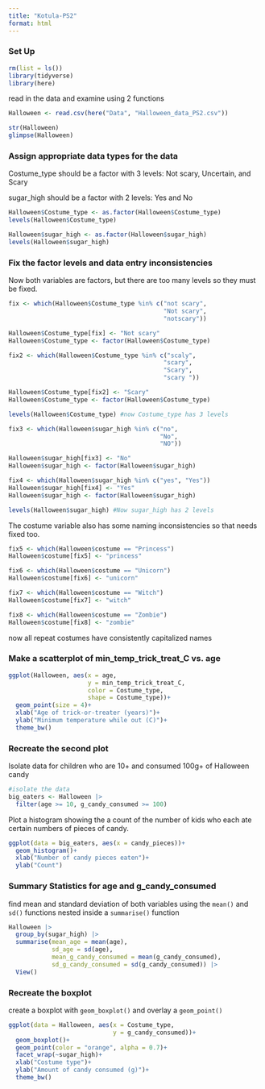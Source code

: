 ```yaml
---
title: "Kotula-PS2"
format: html
---
```


### Set Up

```r
rm(list = ls())
library(tidyverse)
library(here)
```

read in the data and examine using 2 functions

```r
Halloween <- read.csv(here("Data", "Halloween_data_PS2.csv"))

str(Halloween)
glimpse(Halloween)
```

### Assign appropriate data types for the data

Costume_type should be a factor with 3 levels: Not scary, Uncertain, and Scary

sugar_high should be a factor with 2 levels: Yes and No

```r
Halloween$Costume_type <- as.factor(Halloween$Costume_type)
levels(Halloween$Costume_type) 

Halloween$sugar_high <- as.factor(Halloween$sugar_high)
levels(Halloween$sugar_high)
```

### Fix the factor levels and data entry inconsistencies

Now both variables are factors, but there are too many levels so they must be fixed.

```r
fix <- which(Halloween$Costume_type %in% c("not scary",
                                           "Not scary",
                                           "notscary"))

Halloween$Costume_type[fix] <- "Not scary"
Halloween$Costume_type <- factor(Halloween$Costume_type)

fix2 <- which(Halloween$Costume_type %in% c("scaly",
                                           "scary",
                                           "Scary",
                                           "scary "))

Halloween$Costume_type[fix2] <- "Scary"
Halloween$Costume_type <- factor(Halloween$Costume_type)

levels(Halloween$Costume_type) #now Costume_type has 3 levels

fix3 <- which(Halloween$sugar_high %in% c("no",
                                          "No",
                                          "NO"))

Halloween$sugar_high[fix3] <- "No"
Halloween$sugar_high <- factor(Halloween$sugar_high)

fix4 <- which(Halloween$sugar_high %in% c("yes", "Yes"))
Halloween$sugar_high[fix4] <- "Yes"
Halloween$sugar_high <- factor(Halloween$sugar_high)

levels(Halloween$sugar_high) #Now sugar_high has 2 levels
```

The costume variable also has some naming inconsistencies so that needs fixed too.

```r
fix5 <- which(Halloween$costume == "Princess")
Halloween$costume[fix5] <- "princess"

fix6 <- which(Halloween$costume == "Unicorn")
Halloween$costume[fix6] <- "unicorn"

fix7 <- which(Halloween$costume == "Witch")
Halloween$costume[fix7] <- "witch"

fix8 <- which(Halloween$costume == "Zombie")
Halloween$costume[fix8] <- "zombie"
```

now all repeat costumes have consistently capitalized names

### Make a scatterplot of min_temp_trick_treat_C vs. age

```r
ggplot(Halloween, aes(x = age,
                      y = min_temp_trick_treat_C,
                      color = Costume_type,
                      shape = Costume_type))+
  geom_point(size = 4)+
  xlab("Age of trick-or-treater (years)")+
  ylab("Minimum temperature while out (C)")+
  theme_bw()
```

### Recreate the second plot

Isolate data for children who are 10+ and consumed 100g+ of Halloween candy

```r
#isolate the data
big_eaters <- Halloween |>
  filter(age >= 10, g_candy_consumed >= 100)
```

Plot a histogram showing the a count of the number of kids who each ate certain numbers of pieces of candy.

```r
ggplot(data = big_eaters, aes(x = candy_pieces))+
  geom_histogram()+
  xlab("Number of candy pieces eaten")+
  ylab("Count")
```

### Summary Statistics for age and g_candy_consumed

find mean and standard deviation of both variables using the `mean()` and `sd()` functions nested inside a `summarise()` function

```r
Halloween |>
  group_by(sugar_high) |>
  summarise(mean_age = mean(age),
            sd_age = sd(age),
            mean_g_candy_consumed = mean(g_candy_consumed),
            sd_g_candy_consumed = sd(g_candy_consumed)) |>
  View()
```

### Recreate the boxplot 

create a boxplot with `geom_boxplot()` and overlay a `geom_point()`

```r
ggplot(data = Halloween, aes(x = Costume_type,
                             y = g_candy_consumed))+
  geom_boxplot()+
  geom_point(color = "orange", alpha = 0.7)+
  facet_wrap(~sugar_high)+
  xlab("Costume type")+
  ylab("Amount of candy consumed (g)")+
  theme_bw()
  
```
